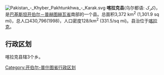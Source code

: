 [[File:Pakistan_-_Khyber_Pakhtunkhwa_-_Karak.svg|right]]
'''喀拉克县'''(乌尔都语: کرک)，是[[巴基斯坦|巴基斯坦]][[开伯尔－普赫图赫瓦省|开伯尔－普赫图赫瓦省]]南部的一个县。总面积3,372 km<sup>2</sup> (1,301.9 sq mi)，总人口430,796(1998)，人口密度128/km<sup>2</sup> (331.5/sq mi)。县治位于[[喀拉克|喀拉克]]。

== 行政区划 ==
喀拉克县辖3个乡。

{{西北边境省行政区划}}

[[Category:开伯尔-普什图省行政区划|Category:开伯尔-普什图省行政区划]]